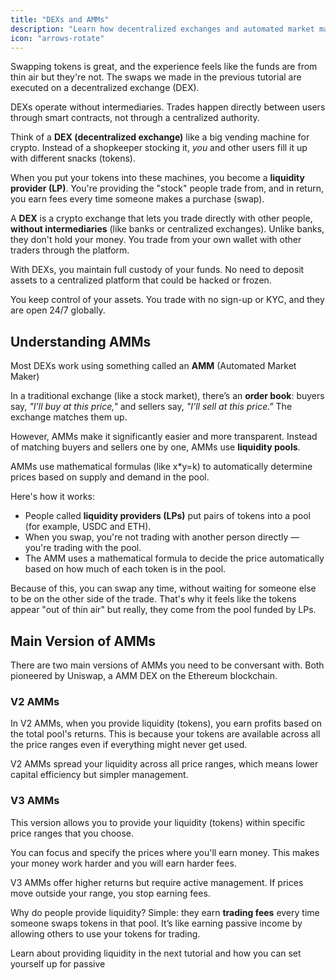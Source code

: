 ```yaml
---
title: "DEXs and AMMs"
description: "Learn how decentralized exchanges and automated market makers enable token swapping without traditional order books"
icon: "arrows-rotate"
---
```


Swapping tokens is great, and the experience feels like the funds are from thin air but they're not. The swaps we made in the previous tutorial are executed on a decentralized exchange  (DEX).

<Info>DEXs operate without intermediaries. Trades happen directly between users through smart contracts, not through a centralized authority.</Info>

Think of a **DEX (decentralized exchange)** like a big vending machine for crypto. Instead of a shopkeeper stocking it, *you* and other users fill it up with different snacks (tokens).

When you put your tokens into these machines, you become a **liquidity provider (LP)**. You're providing the "stock" people trade from, and in return, you earn fees every time someone makes a purchase (swap).

A **DEX** is a crypto exchange that lets you trade directly with other people, **without intermediaries** (like banks or centralized exchanges). Unlike banks, they don't hold your money.  You trade from your own wallet with other traders through the platform.

<Check>With DEXs, you maintain full custody of your funds. No need to deposit assets to a centralized platform that could be hacked or frozen.</Check>

You keep control of your assets. You trade with no sign-up or KYC, and they are open 24/7 globally. 

## Understanding AMMs

Most DEXs work using something called an **AMM** (Automated Market Maker)

In a traditional exchange (like a stock market), there’s an **order book**: buyers say, *"I’ll buy at this price,"* and sellers say, *"I’ll sell at this price."* The exchange matches them up.

However, AMMs make it significantly easier and more transparent. Instead of matching buyers and sellers one by one, AMMs use **liquidity pools**.

<Tip>AMMs use mathematical formulas (like x*y=k) to automatically determine prices based on supply and demand in the pool.</Tip>

Here's how it works:

- People called **liquidity providers (LPs)** put pairs of tokens into a pool (for example, USDC and ETH).
- When you swap, you're not trading with another person directly — you're trading with the pool.
- The AMM uses a mathematical formula to decide the price automatically based on how much of each token is in the pool.

Because of this, you can swap any time, without waiting for someone else to be on the other side of the trade. That's why it feels like the tokens appear "out of thin air" but really, they come from the pool funded by LPs.

## Main Version of AMMs

There are two main versions of AMMs you need to be conversant with. Both pioneered by Uniswap, a AMM DEX on the Ethereum blockchain.

### V2 AMMs

In V2 AMMs, when you provide liquidity (tokens), you earn profits based on the total pool's returns. 
This is because your tokens are available across all the price ranges even if everything might never get used.

<Note>V2 AMMs spread your liquidity across all price ranges, which means lower capital efficiency but simpler management.</Note>

### **V3 AMMs**

This version allows you to provide your liquidity (tokens) within specific price ranges that you choose.

You can focus and specify the prices where you'll earn money. This makes your money work harder and you will earn harder fees.

<Warning>V3 AMMs offer higher returns but require active management. If prices move outside your range, you stop earning fees.</Warning>

Why do people provide liquidity? Simple: they earn **trading fees** every time someone swaps tokens in that pool. It’s like earning passive income by allowing others to use your tokens for trading.

Learn about providing liquidity in the next tutorial and how you can set yourself up for passive